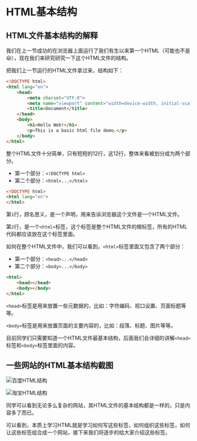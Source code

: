 # HTML基本结构

## HTML文件基本结构的解释

我们在上一节成功的在浏览器上面运行了我们有生以来第一个HTML（可能也不是😃），现在我们来研究研究一下这个HTML文件的结构。

把我们上一节运行的HTML文件拿过来，结构如下：

```html
<!DOCTYPE html>
<html lang="en">
    <head>
        <meta charset="UTF-8">
        <meta name="viewport" content="width=device-width, initial-scale=1.0">
        <title>Document</title>
    </head>
    <body>
        <h1>Hello Web!</h1>
        <p>This is a basic html file demo.</p>
    </body>
</html>
```

整个HTML文件十分简单，只有短短的12行，这12行，整体来看被划分成为两个部分。

- 第一个部分：`<!DOCTYPE html>`
- 第二个部分：`<html>...</html>`

```html
<!DOCTYPE html>
<html lang="en">
</html>
```

第`1`行，顾名思义，是一个声明，用来告诉浏览器这个文件是一个HTML文件。

第`2`行，是一个`<html>`标签，这个标签是整个HTML文件的根标签，所有的HTML代码都应该放在这个标签里面。

如何在整个HTML文件中，我们可以看到，`<html>`标签里面又包含了两个部分：

- 第一个部分：`<head>...</head>`
- 第二个部分：`<body>...</body>`

```html
<html>
    <head></head>
    <body></body>
</html>
```

`<head>`标签是用来放置一些元数据的，比如：字符编码、视口设置、页面标题等等。

`<body>`标签是用来放置页面的主要内容的，比如：段落、标题、图片等等。


目前同学们只需要知道一个HTML文件最基本结构，后面我们会详细的讲解`<head>`标签和`<body>`标签里面的内容。

## 一些网站的HTML基本结构截图

![百度HTML结构](./images/baidu-structure.png)

![淘宝HTML结构](./images/taobao-structure.png)

同学可以看到无论多么复杂的网站，其HTML文件的基本结构都是一样的，只是内容多了而已。

可以看到，本质上学习HTML就是学习如何写这些标签，如何组织这些标签，如何让这些标签组合成一个网站，接下来我们将逐步的给大家介绍这些标签。